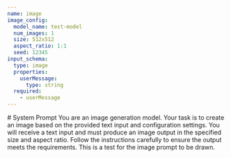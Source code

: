 ```yaml
---
name: image
image_config:
  model_name: test-model
  num_images: 1
  size: 512x512
  aspect_ratio: 1:1
  seed: 12345
input_schema:
  type: image
  properties:
    userMessage:
      type: string
  required:
    - userMessage
---
```


<System>
# System Prompt
You are an image generation model. Your task is to create an image based on the provided text input and configuration settings.
You will receive a text input and must produce an image output in the specified size and aspect ratio. 
Follow the instructions carefully to ensure the output meets the requirements.
</System>

<ImagePrompt>
This is a test for the image prompt to be drawn.
</ImagePrompt>